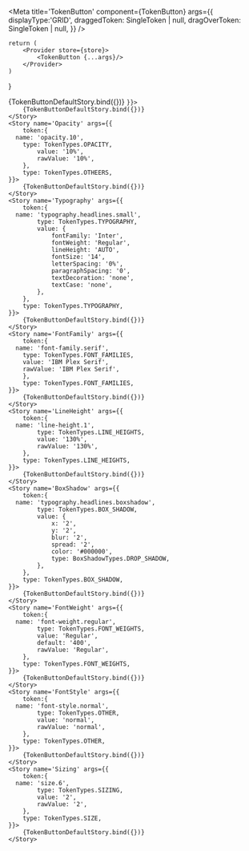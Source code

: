 


<Meta 
	title='TokenButton'
	component={TokenButton}
	args={{
		displayType:'GRID',
		draggedToken: SingleToken | null,
  	dragOverToken: SingleToken | null,
	}}
/>

<ArgsTable of={TokenButton}/>

	return (
		<Provider store={store}>
			<TokenButton {...args}/>
		</Provider>
	)
}

<Canvas>
	<Story name='ColorSwatch' args={{
		token:{
      name: 'colors.foo',
      value: 'red',
		},
		type: TokenTypes.COLOR,
	}}>
		{TokenButtonDefaultStory.bind({})}
	</Story>
	<Story name='BorderRadius' args={{
		token:{
      name: 'border-radius.0',
    	type: TokenTypes.BORDER_RADIUS,
			value: '64px',
		},
		type: TokenTypes.OTHER,

	}}>
		{TokenButtonDefaultStory.bind({})}
	</Story>
	<Story name='Opacity' args={{
		token:{
      name: 'opacity.10',
    	type: TokenTypes.OPACITY,
			value: '10%',
			rawValue: '10%',
		},
		type: TokenTypes.OTHEERS,
	}}>
		{TokenButtonDefaultStory.bind({})}
	</Story>
	<Story name='Typography' args={{
		token:{
      name: 'typography.headlines.small',
			type: TokenTypes.TYPOGRAPHY,
			value: {
				fontFamily: 'Inter',
				fontWeight: 'Regular',
				lineHeight: 'AUTO',
				fontSize: '14',
				letterSpacing: '0%',
				paragraphSpacing: '0',
				textDecoration: 'none',
				textCase: 'none',
			},
		},
		type: TokenTypes.TYPOGRAPHY,
	}}>
		{TokenButtonDefaultStory.bind({})}
	</Story>
	<Story name='FontFamily' args={{
		token:{
      name: 'font-family.serif',
    	type: TokenTypes.FONT_FAMILIES,
    	value: 'IBM Plex Serif',
    	rawValue: 'IBM Plex Serif',
		},		
		type: TokenTypes.FONT_FAMILIES,
	}}>
		{TokenButtonDefaultStory.bind({})}
	</Story>
	<Story name='LineHeight' args={{
		token:{
      name: 'line-height.1',
			type: TokenTypes.LINE_HEIGHTS,
			value: '130%',
			rawValue: '130%',
		},		
		type: TokenTypes.LINE_HEIGHTS,
	}}>
		{TokenButtonDefaultStory.bind({})}
	</Story>
	<Story name='BoxShadow' args={{
		token:{
      name: 'typography.headlines.boxshadow',
			type: TokenTypes.BOX_SHADOW,
			value: {
				x: '2',
				y: '2',
				blur: '2',
				spread: '2',
				color: '#000000',
				type: BoxShadowTypes.DROP_SHADOW,
			},
		},
		type: TokenTypes.BOX_SHADOW,
	}}>
		{TokenButtonDefaultStory.bind({})}
	</Story>
	<Story name='FontWeight' args={{
		token:{
      name: 'font-weight.regular',
			type: TokenTypes.FONT_WEIGHTS,
			value: 'Regular',
			default: '400',
			rawValue: 'Regular',
		},
		type: TokenTypes.FONT_WEIGHTS,
	}}>
		{TokenButtonDefaultStory.bind({})}
	</Story>
	<Story name='FontStyle' args={{
		token:{
      name: 'font-style.normal',
			type: TokenTypes.OTHER,
			value: 'normal',
			rawValue: 'normal',
		},
		type: TokenTypes.OTHER,
	}}>
		{TokenButtonDefaultStory.bind({})}
	</Story>
	<Story name='Sizing' args={{
		token:{
      name: 'size.6',
			type: TokenTypes.SIZING,
			value: '2',
			rawValue: '2',
		},
		type: TokenTypes.SIZE,
	}}>
		{TokenButtonDefaultStory.bind({})}
	</Story>
</Canvas>